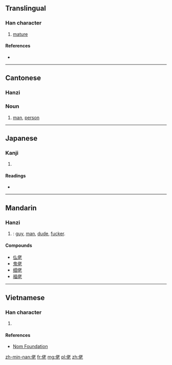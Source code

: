{{stroke order|[[File:佬-order.gif|160px]]}}
==Translingual==

===Han character===
{{Han char|rn=9|rad=人|as=06|sn=8|four=2421<sub>1</sub>|canj=人十大心 (OJKP)|ids=⿰[[亻]][[老]]}}

# [[mature]]

====References====
* {{Han ref|kx=0100.090|dkj=00548|dj=0212.050|hdz=10144.020|uh=4F6C|ud=20332|bh=A8D0|bd=43216}}

----

==Cantonese==

===Hanzi===
{{yue-hanzi|jyut=lou2|y=lou2}}

===Noun===
{{yue-noun|ts|jyut=lou2|rs=人06}}

# [[man]], [[person]]

----

==Japanese==

===Kanji===
{{ja-kanji|grade=|rs=人06}}

# {{defn|lang=ja|sort=人06}}

====Readings====
* {{ja-readings|on=[[りょう]] (ryō), [[ろ]] (ro), [[ろう]] (rō)|kun=[[おおきい]] (ōkii)}}

----

==Mandarin==

===Hanzi===
{{cmn-hanzi|pin=[[lǎo]] ([[lao3]])|wg=lao<sup>3</sup>}}

# {{context|colloquial|sometimes|_|pejorative|_|or|_|offensive|lang=cmn}} {{non-gloss definition|An informal term for a [[man]]|nodot=11}}: [[guy]], [[man]], [[dude]], [[fucker]].

====Compounds====
*[[仫佬]]
*[[鬼佬]]
*[[细佬]]
*[[福佬]]

----

==Vietnamese==

===Han character===
{{vi-hantu|[[lão]]|rs=人06}}

# {{defn|lang=vi|sort=人06}}

====References====
*[http://nomfoundation.org/common/nom_details.php?codepoint=4f6c Nom Foundation]

[[zh-min-nan:佬]]
[[fr:佬]]
[[mg:佬]]
[[pl:佬]]
[[zh:佬]]